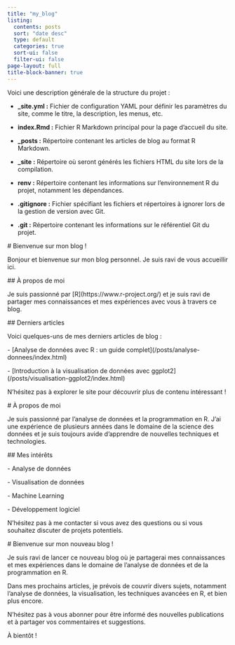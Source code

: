 ```yaml
---
title: "my_blog"
listing:
  contents: posts
  sort: "date desc"
  type: default
  categories: true
  sort-ui: false
  filter-ui: false
page-layout: full
title-block-banner: true
---
```


Voici une description générale de la structure du projet :

-   **\_site.yml :** Fichier de configuration YAML pour définir les paramètres du site, comme le titre, la description, les menus, etc.

-   **index.Rmd :** Fichier R Markdown principal pour la page d'accueil du site.

-   **\_posts :** Répertoire contenant les articles de blog au format R Markdown.

-   **\_site :** Répertoire où seront générés les fichiers HTML du site lors de la compilation.

-   **renv :** Répertoire contenant les informations sur l'environnement R du projet, notamment les dépendances.

-   **.gitignore :** Fichier spécifiant les fichiers et répertoires à ignorer lors de la gestion de version avec Git.

-   **.git :** Répertoire contenant les informations sur le référentiel Git du projet.

\# Bienvenue sur mon blog !

Bonjour et bienvenue sur mon blog personnel. Je suis ravi de vous accueillir ici.

\## À propos de moi

Je suis passionné par \[R\](https://www.r-project.org/) et je suis ravi de partager mes connaissances et mes expériences avec vous à travers ce blog.

\## Derniers articles

Voici quelques-uns de mes derniers articles de blog :

\- \[Analyse de données avec R : un guide complet\](/posts/analyse-donnees/index.html)

\- \[Introduction à la visualisation de données avec ggplot2\](/posts/visualisation-ggplot2/index.html)

N'hésitez pas à explorer le site pour découvrir plus de contenu intéressant !

\# À propos de moi

Je suis passionné par l'analyse de données et la programmation en R. J'ai une expérience de plusieurs années dans le domaine de la science des données et je suis toujours avide d'apprendre de nouvelles techniques et technologies.

\## Mes intérêts

\- Analyse de données

\- Visualisation de données

\- Machine Learning

\- Développement logiciel

N'hésitez pas à me contacter si vous avez des questions ou si vous souhaitez discuter de projets potentiels.

\# Bienvenue sur mon nouveau blog !

Je suis ravi de lancer ce nouveau blog où je partagerai mes connaissances et mes expériences dans le domaine de l'analyse de données et de la programmation en R.

Dans mes prochains articles, je prévois de couvrir divers sujets, notamment l'analyse de données, la visualisation, les techniques avancées en R, et bien plus encore.

N'hésitez pas à vous abonner pour être informé des nouvelles publications et à partager vos commentaires et suggestions.

À bientôt !

